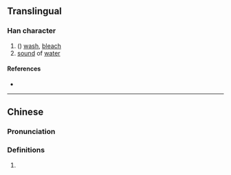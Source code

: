 {{also|泙}}
{{character info/new}}
==Translingual==

===Han character===
{{Han char|rn=85|rad=水|as=06|sn=9|four=38141|canj=ETT|ids=⿰氵并}}

# ({{zh-only|洴澼}}) [[wash]], [[bleach]]
# [[sound]] of [[water]]

====References====
* {{Han ref|kx=0622.110|dkj=17415|dj=1018.090|hdz=31616.010|uh=6D34|ud=27956|bh=CF6E|bd=53102}}

----

==Chinese==
{{zh-forms}}

===Pronunciation===
{{zh-pron
|m=píng
|c=ping4
|mc=y
|oc=y
|ma=
|cat=v,n
}}

===Definitions===
{{zh-hanzi}}

# {{rfdef|lang=zh}}